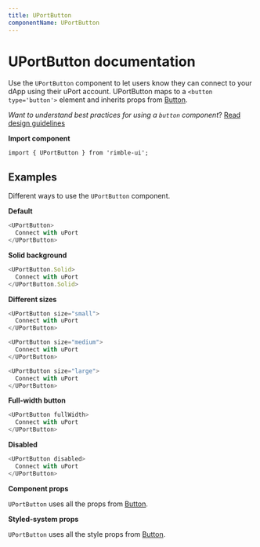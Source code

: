 ```yaml
---
title: UPortButton
componentName: UPortButton
---
```



# UPortButton documentation

Use the `UPortButton` component to let users know they can connect to your dApp using their uPort account. UPortButton maps to a `<button type='button'>` element and inherits props from [Button](/button).

*Want to understand best practices for using a `button` component*? [Read design guidelines](/button#design-guidelines)

**Import component**

```
import { UPortButton } from 'rimble-ui';
```

## Examples

Different ways to use the `UPortButton` component.

**Default**

```js is=react-live
<UPortButton>
  Connect with uPort
</UPortButton>
```

**Solid background**

```js is=react-live
<UPortButton.Solid>
  Connect with uPort
</UPortButton.Solid>
```

**Different sizes**

```js is=react-live
<UPortButton size="small">
  Connect with uPort
</UPortButton>
```

```js is=react-live
<UPortButton size="medium">
  Connect with uPort
</UPortButton>
```

```js is=react-live
<UPortButton size="large">
  Connect with uPort
</UPortButton>
```

**Full-width button**

```js is=react-live
<UPortButton fullWidth>
  Connect with uPort
</UPortButton>
```

**Disabled**

```js is=react-live
<UPortButton disabled>
  Connect with uPort
</UPortButton>
```

**Component props**

`UPortButton` uses all the props from [Button](/button).

**Styled-system props**

`UPortButton` uses all the style props from [Button](/button).